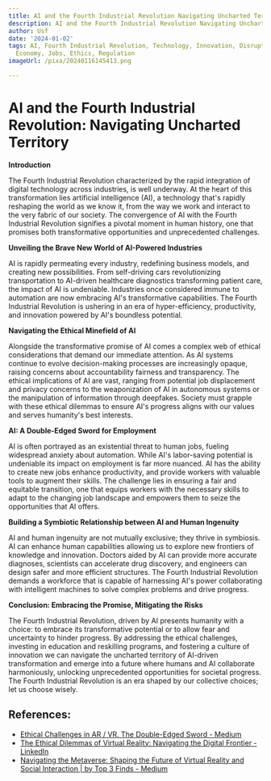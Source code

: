 ```yaml
---
title: AI and the Fourth Industrial Revolution Navigating Uncharted Territory
description: AI and the Fourth Industrial Revolution Navigating Uncharted Territory
author: Usf
date: '2024-01-02'
tags: AI, Fourth Industrial Revolution, Technology, Innovation, Disruption, Society,
  Economy, Jobs, Ethics, Regulation
imageUrl: /pixa/20240116145413.png

---
```

# AI and the  Fourth Industrial Revolution: Navigating Uncharted Territory

**Introduction**

The Fourth Industrial Revolution characterized by the rapid integration of digital technology  across industries, is well underway. At the heart of this transformation lies artificial  intelligence  (AI), a technology that's rapidly reshaping the world as we know it, from the  way we work and interact to the very fabric of our society. The convergence of  AI with the  Fourth Industrial Revolution  signifies a pivotal moment in human history, one that promises both transformative opportunities and unprecedented  challenges.

**Unveiling the Brave  New  World of  AI-Powered Industries**

AI is  rapidly permeating every industry, redefining business  models, and creating new possibilities. From self-driving  cars revolutionizing transportation to AI-driven healthcare diagnostics transforming patient care, the impact of AI is undeniable.  Industries once considered immune to automation are now embracing AI's transformative capabilities. The Fourth Industrial Revolution  is ushering in an era  of hyper-efficiency, productivity, and innovation powered by AI's boundless potential.

**Navigating the  Ethical Minefield of AI**

Alongside the transformative promise of AI comes a complex web of ethical considerations that demand our immediate  attention. As AI  systems continue to evolve decision-making processes are increasingly opaque, raising concerns about accountability fairness  and transparency. The ethical implications  of AI are vast, ranging from potential job displacement and privacy concerns to the weaponization  of AI in autonomous  systems  or the manipulation of information through deepfakes. Society must  grapple with these ethical dilemmas to ensure AI's  progress aligns with our values and serves humanity's best interests.

**AI: A Double-Edged Sword for Employment**

AI is often portrayed  as an  existential threat to human jobs, fueling widespread anxiety about automation. While AI's labor-saving potential is undeniable its impact on employment is far more nuanced. AI has the  ability to create new jobs enhance productivity, and provide workers with  valuable tools to augment their skills. The challenge  lies  in ensuring a fair and equitable transition, one that equips workers with the necessary skills to adapt to the changing job landscape and empowers them to seize the opportunities that  AI offers.

**Building  a Symbiotic Relationship between AI and Human Ingenuity**

AI and human ingenuity are not mutually exclusive; they thrive in symbiosis.  AI can enhance human capabilities allowing us to explore new frontiers of knowledge and innovation. Doctors aided by AI can provide  more accurate diagnoses, scientists can accelerate drug discovery, and engineers can design safer and more efficient structures. The Fourth Industrial Revolution demands  a workforce that is  capable of harnessing AI's power collaborating with intelligent machines to solve complex problems and drive progress.

**Conclusion: Embracing the Promise, Mitigating the Risks**

The Fourth Industrial  Revolution, driven by AI presents humanity with a choice: to  embrace its transformative potential or to allow fear and uncertainty  to hinder progress. By addressing the ethical challenges, investing in education and reskilling programs, and  fostering a culture of innovation we  can navigate the uncharted territory of AI-driven  transformation and emerge into  a future where humans and AI collaborate harmoniously, unlocking unprecedented opportunities  for societal progress. The Fourth Industrial  Revolution is an era shaped by our collective choices; let  us choose wisely.

## References:
- [Ethical Challenges in AR / VR. The Double-Edged Sword - Medium](https://medium.com/@loukatankionline/ethical-challenges-in-ar-vr-7f0d9d6bef12)
- [The Ethical Dilemmas of Virtual Reality: Navigating the Digital Frontier - LinkedIn](https://www.linkedin.com/pulse/ethical-dilemmas-virtual-reality-navigating-digital)
- [Navigating the Metaverse: Shaping the Future of Virtual Reality and Social Interaction | by Top 3 Finds - Medium](https://medium.com/@top3finds/navigating-the-metaverse-shaping-the-future-of-virtual-reality-and-social-interaction-d9e5bbae7479)
